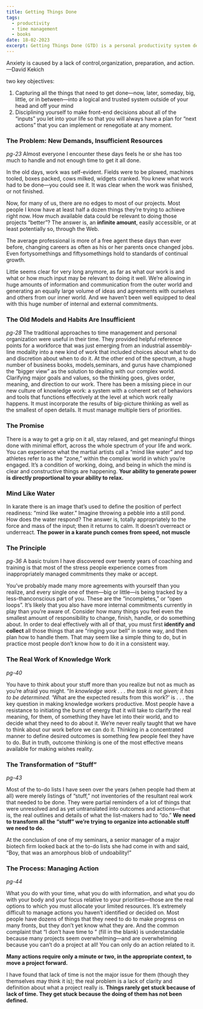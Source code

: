 ```yaml
---
title: Getting Things Done
tags:
  - productivity
  - time management
  - books
date: 18-02-2023
excerpt: Getting Things Done (GTD) is a personal productivity system developed by David Allen and published in a book of the same name.GTD is described as a time management system.Allen states "there is an inverse relationship between things on your mind and those things getting done". 
---
```


Anxiety is caused by a lack of control,organization, preparation, and action.—David Kekich

two key objectives: 
1. Capturing all the things that need to get done—now, later, someday, big, little, or in between—into a logical and trusted system outside of your head and off your mind
2. Disciplining yourself to make front-end decisions about all of the “inputs” you let into your life so that you will always have a plan for “next actions” that you can implement or renegotiate at any moment.

### The Problem: New Demands, Insufficient Resources
_pg-23_
Almost everyone I encounter these days feels he or she has too much to handle and not enough time to get it all done.

In the old days, work was self-evident. Fields were to be plowed, machines tooled, boxes packed, cows milked, widgets cranked. You knew what work had to be done—you could see it. It was clear when the work was finished, or not finished.

Now, for many of us, there are no edges to most of our projects. Most people I know have at least half a dozen things they’re trying to achieve right now.
How much available data could be relevant to doing those projects “better”? The answer is, an **infinite amount**, easily
accessible, or at least potentially so, through the Web.

The average professional is more of a free agent
these days than ever before, changing careers as
often as his or her parents once changed jobs.
Even fortysomethings and fiftysomethings hold to
standards of continual growth.

Little seems clear for very long anymore, as far as what our work is and what or how much input may be relevant to doing it well. We’re allowing in huge amounts of information and communication from the outer world and generating
an equally large volume of ideas and agreements with ourselves and others from our inner world. And we haven’t been well equipped to deal with this huge number of internal and external commitments.

### The Old Models and Habits Are Insufficient
_pg-28_
The traditional approaches to time management and personal organization were useful in their time. They provided helpful reference points for a workforce that was just emerging from an industrial assembly-line modality into a new kind of work that included choices about what to do and discretion about when to do it.
At the other end of the spectrum, a huge number of business books, models,seminars, and gurus have championed the “bigger view” as the solution to dealing with our complex world. Clarifying major goals and values, so the thinking goes, gives order, meaning, and direction to our work.
There has been a missing piece in our new culture of knowledge work: a system with a coherent set of behaviors and tools that functions effectively at the level at which work really happens. It must incorporate the results of big-picture thinking as well as the smallest of open details. It must manage multiple tiers of priorities.

### The Promise
There is a way to get a grip on it all, stay relaxed, and get
meaningful things done with minimal effort, across the whole spectrum of your life and work. You can experience what the martial artists call a “mind like water” and top athletes refer to as the “zone,” within the complex world in which you’re engaged.
It’s a condition of working, doing, and being in which the mind is clear and constructive things are happening.
**Your ability to generate power is directly proportional to your ability to relax.**

### Mind Like Water
In karate there is an image that’s used to define the position of perfect readiness:
“mind like water.” Imagine throwing a pebble into a still pond. How does the water respond? The answer is, totally appropriately to the force and mass of the input; then it returns to calm. It doesn’t overreact or underreact.
**The power in a karate punch comes from speed, not muscle**

### The Principle
_pg-36_
A basic truism I have discovered over twenty years of coaching and training is that most of the stress people experience comes from inappropriately managed commitments they make or accept.

You’ve probably made many more agreements with yourself than you realize, and every single one of them—big or little—is being tracked by a less-thanconscious part of you. These are the “incompletes,” or “open loops”.
It’s likely that you also have more internal commitments currently in play than you’re aware of. Consider how many things you feel even the smallest amount of responsibility to change, finish, handle, or do something about.
In order to deal effectively with all of that, you must first **identify and collect** all those things that are “ringing your bell” in some way, and then plan how to handle them. That may seem like a simple thing to do, but in practice most people don’t know how to do it in a consistent way.


### The Real Work of Knowledge Work
_pg-40_

You have to think about your stuff more than you realize but not as much as you’re afraid you might.
“_In knowledge work . . . the task is not given; it has to be determined._ ‘What are the expected results from this work?’ is . . . the key question in making knowledge workers productive.
Most people have a resistance to initiating the burst of energy that it will take to clarify the real meaning, for them, of something they have let into their world, and to decide what they need to do about it. We’re never really taught that we have to think about our work before we can do it.
Thinking in a concentrated manner to define desired outcomes is something few people feel they have to do. But in truth, outcome thinking is one of the most effective means available for making wishes reality.

### The Transformation of “Stuff”
_pg-43_

Most of the to-do lists I have seen over the years (when people had them at all) were merely listings of “stuff,” not inventories of the resultant real work that needed to be done. They were partial reminders of a lot of things that were unresolved and as yet untranslated into outcomes and actions—that is, the real outlines and details of what the list-makers had to “do.”
**We need to transform all the “stuff” we’re trying to organize into actionable stuff we need to do.**

At the conclusion of one of my seminars, a senior manager of a major biotech firm looked back at the to-do lists she had come in with and said, “Boy, that was an amorphous blob of undoability!”

### The Process: Managing Action
_pg-44_

What you do with your time, what you do with information, and what you do with your body and your focus relative to your priorities—those are the real options to which you must allocate your limited resources.
It’s extremely difficult to manage actions you haven’t identified or decided on. Most people have dozens of things that they need to do to make progress on many fronts, but they don’t yet know what they are. And the common complaint that “I don’t have time to ” (fill in the blank) is understandable because many projects seem overwhelming—and are overwhelming because you can’t do a project at all! You can only do an action related to it.

**Many actions require only a minute or two, in the appropriate
context, to move a project forward.**

I have found that lack of time is not the major issue for them (though they themselves may think it is); the real problem is a lack of clarity and definition about what a project really is.
**Things rarely get stuck because of lack of time. They get stuck because the doing of them has not been defined.**




